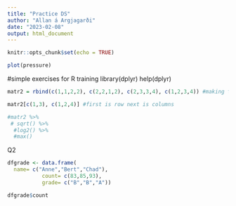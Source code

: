 ---
title: "Practice DS"
author: "Allan á Argjagarði"
date: "2023-02-08"
output: html_document
---

```{r setup, include=FALSE}
knitr::opts_chunk$set(echo = TRUE)
```

```{r pressure, echo=FALSE}
plot(pressure)
```


#simple exercises for R training
library(dplyr)
help(dplyr)


```{r}
matr2 = rbind(c(1,1,2,2), c(2,2,1,2), c(2,3,3,4), c(1,2,3,4)) #making the matrix

```

```{r}
matr2[c(1,3), c(1,2,4)] #first is row next is columns

```

```{r}
#matr2 %>%
 # sqrt() %>%
  #log2() %>%
  #max()

```


Q2
```{r}
dfgrade <- data.frame(
  name= c("Anne","Bert","Chad"),
           count= c(83,85,93),
           grade= c("B","B","A"))

```


```{r}
dfgrade$count
```





